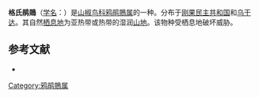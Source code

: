 {{Speciesbox
| name = 格氏鹃鵙
| image = 
| status = NT | status_system = IUCN3.1
| genus = Coracina
| species = graueri
| authority = Neumann, 1908
| synonyms = }}
'''格氏鹃鵙'''（[[学名|学名]]：{{lang|la|''Coracina graueri''}}）是[[山椒鸟科|山椒鸟科]][[鸦鹃鵙属|鸦鹃鵙属]]的一种。分布于[[刚果民主共和国|刚果民主共和国]]和[[乌干达|乌干达]]。其自然[[栖息地|栖息地]]为亚热带或热带的湿润[[山地|山地]]。该物种受栖息地破坏威胁。

== 参考文献 ==
* {{IUCN2010
|assessors=BirdLife International
|year=2009
|id=146806
|title=Coracina graueri
|version=2010.3
|downloaded= 2010-10-20
}}
{{Taxonbar|from=Q3231535}}

[[Category:鸦鹃鵙属|Category:鸦鹃鵙属]]